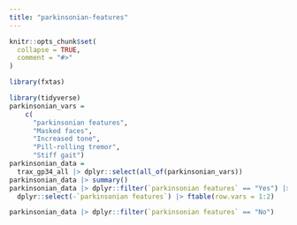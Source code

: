 ```yaml
---
title: "parkinsonian-features"
---
```


```r
knitr::opts_chunk$set(
  collapse = TRUE,
  comment = "#>"
)
```

```r
library(fxtas)
```

```r
library(tidyverse)
parkinsonian_vars =
    c(
      "parkinsonian features",
      "Masked faces",
      "Increased tone",
      "Pill-rolling tremor",
      "Stiff gait")
parkinsonian_data = 
  trax_gp34_all |> dplyr::select(all_of(parkinsonian_vars))
parkinsonian_data |> summary()
parkinsonian_data |> dplyr::filter(`parkinsonian features` == "Yes") |> 
  dplyr::select(-`parkinsonian features`) |> ftable(row.vars = 1:2)

parkinsonian_data |> dplyr::filter(`parkinsonian features` == "No")
```

